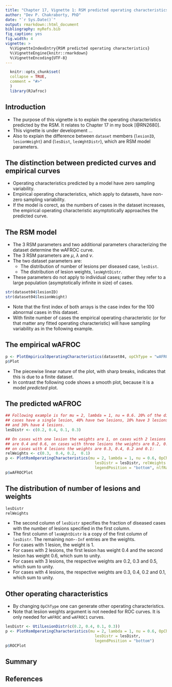 ```yaml
---
title: "Chapter 17, Vignette 1: RSM predicted operating characteristics: lesDist and lesWghtDistr"
author: "Dev P. Chakraborty, PhD"
date: "`r Sys.Date()`"
output: rmarkdown::html_document
bibliography: myRefs.bib
fig_caption: yes
fig.width: 4
vignette: >
  %\VignetteIndexEntry{RSM predicted operating characteristics}
  %\VignetteEngine{knitr::rmarkdown}
  %\VignetteEncoding{UTF-8}
---
```

  
```r
  knitr::opts_chunk$set(
  collapse = TRUE,
  comment = "#>"
  )
  library(RJafroc)
```

## Introduction
* The purpose of this vignette is to explain the operating characteristics predicted by the RSM. It relates to Chapter 17 in my book [@RN2680]. 
* This vignette is under development ...
* Also to explain the difference between `dataset` members (`lesionID`, `lesionWeight`) and (`lesDist`,  `lesWghtDistr`), which are RSM model parameters. 

## The distinction between predicted curves and empirical curves
* Operating characteristics predicted by a model have zero sampling variability.  
* Empirical operating characteristics, which apply to datasets, have non-zero sampling variability. 
* If the model is corect, as the numbers of cases in the dataset increases, the empirical operating characteristic asymptotically approaches the predicted curve. 

## The RSM model
* The 3 RSM parameters and two additional parameters characterizing the dataset determine the wAFROC curve.
* The 3 RSM parameters are $\mu$, $\lambda$ and $\nu$. 
* The two dataset parameters are:
    + The distribution of number of lesions per diseased case, `lesDist`.
    + The distribution of lesion weights, `lesWghtDistr`.
* These parameters do not apply to individual cases; rather they refer to a large population (asymptotically infinite in size) of cases. 

```r
str(dataset04$lesionID)
str(dataset04$lesionWeight)
```

* Note that the first index of both arrays is the case index for the 100 abnormal cases in this dataset. 
* With finite number of cases the empirical operating characteristic (or for that matter any fitted operating characteristic) will have sampling variability as in the following example.

## The empirical wAFROC

```r
p <- PlotEmpiricalOperatingCharacteristics(dataset04, opChType = "wAFROC")
p$Plot
```

* The piecewise linear nature of the plot, with sharp breaks, indicates that this is due to a finite dataset.
* In contrast the following code shows a smooth plot, because it is a model *predicted* plot.

## The predicted wAFROC

```r
## Following example is for mu = 2, lambda = 1, nu = 0.6. 20% of the diseased 
## cases have a single lesion, 40% have two lesions, 10% have 3 lesions, 
## and 30% have 4 lesions.  
lesDistr <- c(0.2, 0.4, 0.1, 0.3)

## On cases with one lesion the weights are 1, on cases with 2 lesions the weights
## are 0.4 and 0.6, on cases with three lesions the weights are 0.2, 0.3 and 0.5, and
## on cases with 4 lesions the weights are 0.3, 0.4, 0.2 and 0.1: 
relWeights <- c(0.3,  0.4, 0.2,  0.1)
p <- PlotRsmOperatingCharacteristics(mu = 2, lambda = 1, nu = 0.6, OpChType = "wAFROC",
                                       lesDistr = lesDistr, relWeights = relWeights, 
                                       legendPosition = "bottom", nlfRange = c(0, 1), llfRange = c(0, 1))
p$wAFROCPlot
```

## The distribution of number of lesions and weights 


```r
lesDistr
relWeights
```

* The second column of `lesDistr` specifies the fraction of diseased cases with the number of lesions specified in the first column.
* The first column of `lesWghtDistr` is a copy of the first column of `lesDistr`. The remaining non-`-Inf` entries are the weights. 
* For cases with 1 lesion, the weight is 1. 
* For cases with 2 lesions, the first lesion has weight 0.4 and the second lesion has weight 0.6, which sum to unity.
* For cases with 3 lesions, the respective weights are  0.2, 0.3 and 0.5, which sum to unity. 
* For cases with 4 lesions, the respective weights are  0.3, 0.4, 0.2 and 0.1, which sum to unity.


## Other operating characteristics
* By changing `OpChType` one can generate other operating characteristics.
* Note that lesiion weights argument is not needed for ROC curves. It is only needed for `wAFROC` and `wAFROC1` curves.

```r
lesDistr <- UtilLesionDistr(c(0.2, 0.4, 0.1, 0.3))
p <- PlotRsmOperatingCharacteristics(mu = 2, lambda = 1, nu = 0.6, OpChType = "ROC",
                                       lesDistr = lesDistr,  
                                       legendPosition = "bottom")
p$ROCPlot
```


## Summary  



## References  
